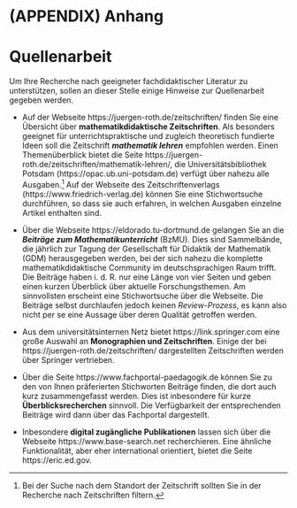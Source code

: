 #  (APPENDIX) Anhang {-}

# Quellenarbeit

Um Ihre Recherche nach geeigneter fachdidaktischer Literatur zu unterstützen, sollen an dieser Stelle einige Hinweise zur Quellenarbeit gegeben werden.

* Auf der Webseite https://juergen-roth.de/zeitschriften/ finden Sie eine Übersicht über **mathematikdidaktische Zeitschriften**. Als besonders geeignet für unterrichtspraktische und zugleich theoretisch fundierte Ideen soll die Zeitschrift ***mathematik lehren*** empfohlen werden. Einen Themenüberblick bietet die Seite https://juergen-roth.de/zeitschriften/mathematik-lehren/, die Universitätsbibliothek Potsdam (https://opac.ub.uni-potsdam.de) verfügt über nahezu alle Ausgaben.^[Bei der Suche nach dem Standort der Zeitschrift sollten Sie in der Recherche nach Zeitschriften filtern.] Auf der Webseite des Zeitschriftenverlags (https://www.friedrich-verlag.de) können Sie eine Stichwortsuche durchführen, so dass sie auch erfahren, in welchen Ausgaben einzelne Artikel enthalten sind.

* Über die Webseite https://eldorado.tu-dortmund.de gelangen Sie an die ***Beiträge zum Mathematikunterricht*** (BzMU). Dies sind Sammelbände, die jährlich zur Tagung der Gesellschaft für Didaktik der Mathematik (GDM) herausgegeben werden, bei der sich nahezu die komplette mathematikdidaktische Community im deutschsprachigen Raum trifft. Die Beiträge haben i. d. R. nur eine Länge von vier Seiten und geben einen kurzen Überblick über aktuelle Forschungsthemen. Am sinnvollsten erscheint eine Stichwortsuche über die Webseite. Die Beiträge selbst durchlaufen jedoch keinen *Review-Prozess*, es kann also nicht per se eine Aussage über deren Qualität getroffen werden.

* Aus dem universitätsinternen Netz bietet https://link.springer.com eine große Auswahl an **Monographien und Zeitschriften**. Einige der bei https://juergen-roth.de/zeitschriften/ dargestellten Zeitschriften werden über Springer vertrieben.

* Über die Seite https://www.fachportal-paedagogik.de können Sie zu den von Ihnen präferierten Stichworten Beiträge finden, die dort auch kurz zusammengefasst werden. Dies ist inbesondere für kurze **Überblicksrecherchen** sinnvoll. Die Verfügbarkeit der entsprechenden Beiträge wird dann über das Fachportal dargestellt.

* Inbesondere **digital zugängliche Publikationen** lassen sich über die Webseite https://www.base-search.net recherchieren. Eine ähnliche Funktionalität, aber eher international orientiert, bietet die Seite https://eric.ed.gov.

